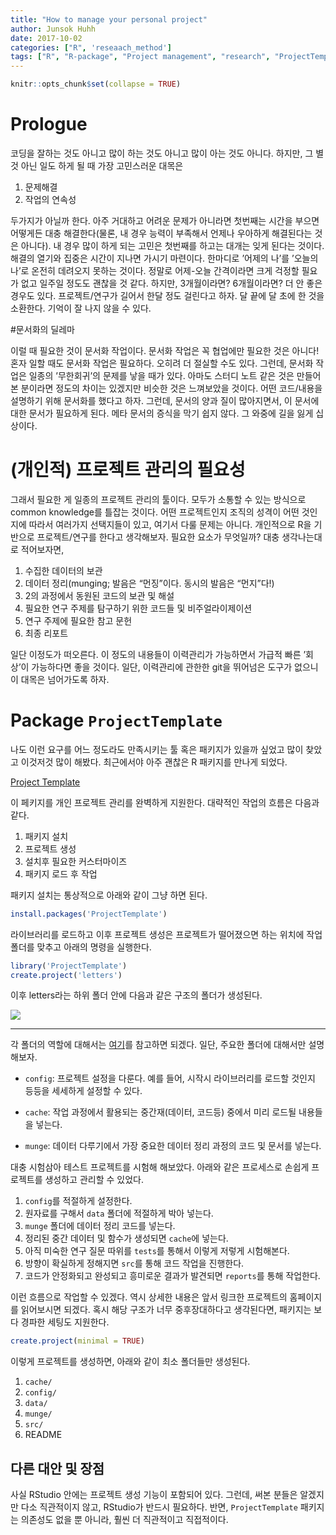```yaml
---
title: "How to manage your personal project"
author: Junsok Huhh
date: 2017-10-02
categories: ["R", 'reseaach_method']
tags: ["R", "R-package", "Project management", "research", "ProjectTemplate"]
---
```

  
```r
knitr::opts_chunk$set(collapse = TRUE)
```

# Prologue 

코딩을 잘하는 것도 아니고 많이 하는 것도 아니고 많이 아는 것도 아니다. 하지만, 그 별 것 아닌 일도 하게 될 때 가장 고민스러운 대목은 

  1. 문제해결
  2. 작업의 연속성 

두가지가 아닐까 한다. 아주 거대하고 어려운 문제가 아니라면 첫번째는 시간을 부으면 어떻게든 대충 해결한다(물론, 내 경우 능력이 부족해서 언제나 우아하게 해결된다는 것은 아니다). 내 경우 많이 하게 되는 고민은 첫번째를 하고는 대개는 잊게 된다는 것이다. 해결의 열기와 집중은 시간이 지나면 가시기 마련이다. 한마디로 '어제의 나'를 '오늘의 나'로 온전히 데려오지 못하는 것이다. 정말로 어제-오늘 간격이라면 크게 걱정할 필요가 없고 일주일 정도도 괜찮을 것 같다. 하지만, 3개월이라면? 6개월이라면? 더 안 좋은 경우도 있다. 프로젝트/연구가 길어서 한달 정도 걸린다고 하자. 달 끝에 달 초에 한 것을 소환한다. 기억이 잘 나지 않을 수 있다. 

#문서화의 딜레마

이럴 때 필요한 것이 문서화 작업이다. 문서화 작업은 꼭 협업에만 필요한 것은 아니다! 혼자 일할 때도 문서화 작업은 필요하다. 오히려 더 절실할 수도 있다. 그런데, 문서화 작업은 일종의 '무한회귀'의 문제를 낳을 때가 있다. 아마도 스터디 노트 같은 것은 만들어본 분이라면 정도의 차이는 있겠지만 비슷한 것은 느껴보았을 것이다. 어떤 코드/내용을 설명하기 위해 문서화를 했다고 하자. 그런데, 문서의 양과 질이 많아지면서, 이 문서에 대한 문서가 필요하게 된다. 메타 문서의 증식을 막기 쉽지 않다. 그 와중에 길을 잃게 십상이다.  

# (개인적) 프로젝트 관리의 필요성 

그래서 필요한 게 일종의 프로젝트 관리의 툴이다. 모두가 소통할 수 있는 방식으로 common knowledge를 틀잡는 것이다. 어떤 프로젝트인지 조직의 성격이 어떤 것인지에 따라서 여러가지 선택지들이 있고, 여기서 다룰 문제는 아니다. 개인적으로 R을 기반으로 프로젝트/연구를 한다고 생각해보자. 필요한 요소가 무엇일까? 대충 생각나는대로 적어보자면, 

  1. 수집한 데이터의 보관 
  2. 데이터 정리(munging; 발음은 "먼징"이다. 동시의 발음은 "먼지"다!)
  3. 2의 과정에서 동원된 코드의 보관 및 해설 
  4. 필요한 연구 주제를 탐구하기 위한 코드들 및 비주얼라이제이션 
  5. 연구 주제에 필요한 참고 문헌 
  6. 최종 리포트 

일단 이정도가 떠오른다. 이 정도의 내용들이 이력관리가 가능하면서 가급적 빠른 '회상'이 가능하다면 좋을 것이다. 일단, 이력관리에 관한한 git을 뛰어넘은 도구가 없으니 이 대목은 넘어가도록 하자.  

# Package `ProjectTemplate`

나도 이런 요구를 어느 정도라도 만족시키는 툴 혹은 패키지가 있을까 싶었고 많이 찾았고 이것저것 많이 해봤다. 최근에서야 아주 괜찮은 R 패키지를 만나게 되었다. 

[Project Template](http://projecttemplate.net) 

이 페키지를 개인 프로젝트 관리를 완벽하게 지원한다. 대략적인 작업의 흐름은 다음과 같다. 

  1. 패키지 설치 
  2. 프로젝트 생성 
  3. 설치후 필요한 커스터마이즈 
  4. 패키지 로드 후 작업 

패키지 설치는 통상적으로 아래와 같이 그냥 하면 된다. 
```r
install.packages('ProjectTemplate')
```

라이브러리를 로드하고 이후 프로젝트 생성은 프로젝트가 떨어졌으면 하는 위치에 작업 폴더를 맞추고 아래의 명령을 실행한다. 
```r
library('ProjectTemplate')
create.project('letters')
```

이후 letters라는 하위 폴더 안에 다음과 같은 구조의 폴더가 생성된다. 

![](http://projecttemplate.net/directories.png)     

----

각 폴더의 역할에 대해서는 [여기](http://projecttemplate.net/architecture.html)를 참고하면 되겠다. 일단, 주요한 폴더에 대해서만 설명해보자. 

 * `config`: 프로젝트 설정을 다룬다. 예를 들어, 시작시 라이브러리를 로드할 것인지 등등을 세세하게 설정할 수 있다. 
 * `cache`: 작업 과정에서 활용되는 중간재(데이터, 코드등) 중에서 미리 로드될 내용들을 넣는다. 
 
 * `munge`: 데이터 다루기에서 가장 중요한 데이터 정리 과정의 코드 및 문서를 넣는다. 
 
대충 시험삼아 테스트 프로젝트를 시험해 해보았다. 아래와 같은 프로세스로 손쉽게 프로젝트를 생성하고 관리할 수 있었다. 

  1. `config`를 적절하게 설정한다. 
  2. 원자료를 구해서 `data` 폴더에 적절하게 박아 넣는다. 
  3. `munge` 폴더에 데이터 정리 코드를 넣는다. 
  4. 정리된 중간 데이터 및 함수가 생성되면 `cache`에 넣는다. 
  5. 아직 미숙한 연구 질문 따위를 `tests`를 통해서 이렇게 저렇게 시험해본다. 
  6. 방향이 확실하게 정해지면 `src`를 통해 코드 작업을 진행한다. 
  7. 코드가 안정화되고 완성되고 흥미로운 결과가 발견되면 `reports`를 통해 작업한다. 
  
이런 흐름으로 작업할 수 있겠다. 역시 상세한 내용은 앞서 링크한 프로젝트의 홈페이지를 읽어보시면 되겠다. 혹시 해당 구조가 너무 중후장대하다고 생각된다면, 패키지는 보다 경파한 세팅도 지원한다. 

```r
create.project(minimal = TRUE)
```

이렇게 프로젝트를 생성하면, 아래와 같이 최소 폴더들만 생성된다. 

  1. `cache/` 
  2. `config/` 
  3. `data/` 
  4. `munge/` 
  5. `src/`
  6. README 
 
## 다른 대안 및 장점 

사실 RStudio 안에는 프로젝트 생성 기능이 포함되어 있다. 그런데, 써본 분들은 알겠지만 다소 직관적이지 않고, RStudio가 반드시 필요하다. 반면, `ProjectTemplate` 패키지는 의존성도 없을 뿐 아니라, 훨씬 더 직관적이고 직접적이다. 
